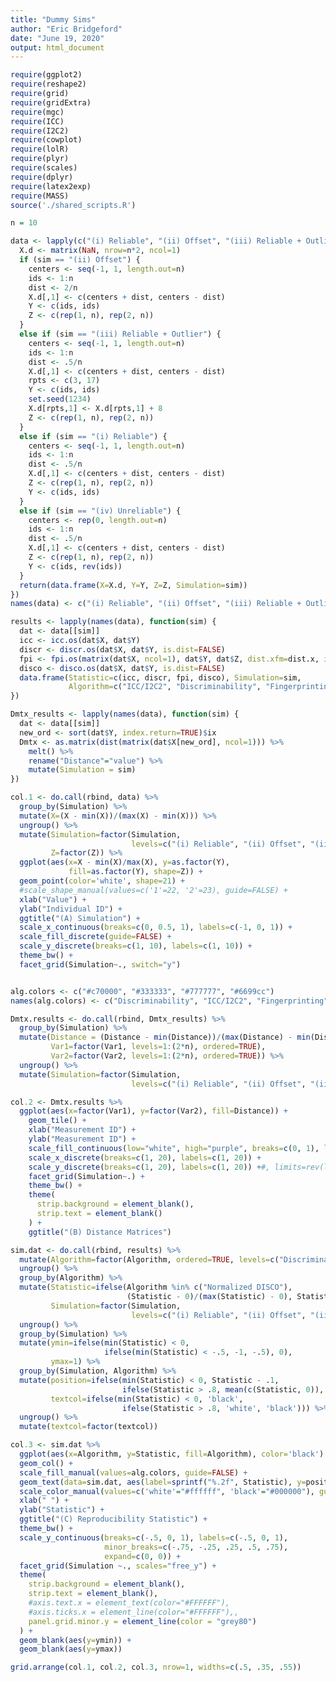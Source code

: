 ```yaml
---
title: "Dummy Sims"
author: "Eric Bridgeford"
date: "June 19, 2020"
output: html_document
---
```


```r
require(ggplot2)
require(reshape2)
require(grid)
require(gridExtra)
require(mgc)
require(ICC)
require(I2C2)
require(cowplot)
require(lolR)
require(plyr)
require(scales)
require(dplyr)
require(latex2exp)
require(MASS)
source('./shared_scripts.R')
```

```r
n = 10

data <- lapply(c("(i) Reliable", "(ii) Offset", "(iii) Reliable + Outlier"), function (sim) {
  X.d <- matrix(NaN, nrow=n*2, ncol=1)
  if (sim == "(ii) Offset") {
    centers <- seq(-1, 1, length.out=n)
    ids <- 1:n
    dist <- 2/n
    X.d[,1] <- c(centers + dist, centers - dist)
    Y <- c(ids, ids)
    Z <- c(rep(1, n), rep(2, n))
  }
  else if (sim == "(iii) Reliable + Outlier") {
    centers <- seq(-1, 1, length.out=n)
    ids <- 1:n
    dist <- .5/n
    X.d[,1] <- c(centers + dist, centers - dist)
    rpts <- c(3, 17)
    Y <- c(ids, ids)
    set.seed(1234)
    X.d[rpts,1] <- X.d[rpts,1] + 8
    Z <- c(rep(1, n), rep(2, n))
  }
  else if (sim == "(i) Reliable") {
    centers <- seq(-1, 1, length.out=n)
    ids <- 1:n
    dist <- .5/n
    X.d[,1] <- c(centers + dist, centers - dist)
    Z <- c(rep(1, n), rep(2, n))
    Y <- c(ids, ids)
  }
  else if (sim == "(iv) Unreliable") {
    centers <- rep(0, length.out=n)
    ids <- 1:n
    dist <- .5/n
    X.d[,1] <- c(centers + dist, centers - dist)
    Z <- c(rep(1, n), rep(2, n))
    Y <- c(ids, rev(ids))
  }
  return(data.frame(X=X.d, Y=Y, Z=Z, Simulation=sim))
})
names(data) <- c("(i) Reliable", "(ii) Offset", "(iii) Reliable + Outlier")
```

```r
results <- lapply(names(data), function(sim) {
  dat <- data[[sim]]
  icc <- icc.os(dat$X, dat$Y)
  discr <- discr.os(dat$X, dat$Y, is.dist=FALSE)
  fpi <- fpi.os(matrix(dat$X, ncol=1), dat$Y, dat$Z, dist.xfm=dist.x, is.sim=FALSE)
  disco <- disco.os(dat$X, dat$Y, is.dist=FALSE)
  data.frame(Statistic=c(icc, discr, fpi, disco), Simulation=sim,
             Algorithm=c("ICC/I2C2", "Discriminability", "Fingerprinting", "Normalized DISCO"))
})

Dmtx_results <- lapply(names(data), function(sim) {
  dat <- data[[sim]]
  new_ord <- sort(dat$Y, index.return=TRUE)$ix
  Dmtx <- as.matrix(dist(matrix(dat$X[new_ord], ncol=1))) %>%
    melt() %>%
    rename("Distance"="value") %>%
    mutate(Simulation = sim)
})
```

```r
col.1 <- do.call(rbind, data) %>%
  group_by(Simulation) %>%
  mutate(X=(X - min(X))/(max(X) - min(X))) %>%
  ungroup() %>%
  mutate(Simulation=factor(Simulation, 
                           levels=c("(i) Reliable", "(ii) Offset", "(iii) Reliable + Outlier"), ordered=TRUE),
         Z=factor(Z)) %>%
  ggplot(aes(x=X - min(X)/max(X), y=as.factor(Y),
             fill=as.factor(Y), shape=Z)) +
  geom_point(color='white', shape=21) +
  #scale_shape_manual(values=c('1'=22, '2'=23), guide=FALSE) +
  xlab("Value") +
  ylab("Individual ID") +
  ggtitle("(A) Simulation") +
  scale_x_continuous(breaks=c(0, 0.5, 1), labels=c(-1, 0, 1)) +
  scale_fill_discrete(guide=FALSE) +
  scale_y_discrete(breaks=c(1, 10), labels=c(1, 10)) +
  theme_bw() +
  facet_grid(Simulation~., switch="y")


alg.colors <- c("#c70000", "#333333", "#777777", "#6699cc")
names(alg.colors) <- c("Discriminability", "ICC/I2C2", "Fingerprinting", "Normalized DISCO")

Dmtx.results <- do.call(rbind, Dmtx_results) %>%
  group_by(Simulation) %>%
  mutate(Distance = (Distance - min(Distance))/(max(Distance) - min(Distance)),
         Var1=factor(Var1, levels=1:(2*n), ordered=TRUE),
         Var2=factor(Var2, levels=1:(2*n), ordered=TRUE)) %>%
  ungroup() %>%
  mutate(Simulation=factor(Simulation, 
                           levels=c("(i) Reliable", "(ii) Offset", "(iii) Reliable + Outlier"), ordered=TRUE))

col.2 <- Dmtx.results %>%
  ggplot(aes(x=factor(Var1), y=factor(Var2), fill=Distance)) +
    geom_tile() +
    xlab("Measurement ID") +
    ylab("Measurement ID") +
    scale_fill_continuous(low="white", high="purple", breaks=c(0, 1), labels=c(0, 1)) +
    scale_x_discrete(breaks=c(1, 20), labels=c(1, 20)) +
    scale_y_discrete(breaks=c(1, 20), labels=c(1, 20)) +#, limits=rev(levels(Dmtx_results$Var2))) +
    facet_grid(Simulation~.) +
    theme_bw() +
    theme(
      strip.background = element_blank(),
      strip.text = element_blank()
    ) +
    ggtitle("(B) Distance Matrices")

sim.dat <- do.call(rbind, results) %>%
  mutate(Algorithm=factor(Algorithm, ordered=TRUE, levels=c("Discriminability", "Fingerprinting", "ICC/I2C2", "Normalized DISCO"))) %>%
  ungroup() %>%
  group_by(Algorithm) %>%
  mutate(Statistic=ifelse(Algorithm %in% c("Normalized DISCO"), 
                          (Statistic - 0)/(max(Statistic) - 0), Statistic),
         Simulation=factor(Simulation, 
                           levels=c("(i) Reliable", "(ii) Offset", "(iii) Reliable + Outlier"), ordered=TRUE)) %>%
  ungroup() %>%
  group_by(Simulation) %>%
  mutate(ymin=ifelse(min(Statistic) < 0,
                     ifelse(min(Statistic) < -.5, -1, -.5), 0),
         ymax=1) %>%
  group_by(Simulation, Algorithm) %>%
  mutate(position=ifelse(min(Statistic) < 0, Statistic - .1,
                         ifelse(Statistic > .8, mean(c(Statistic, 0)), Statistic + .1)),
         textcol=ifelse(min(Statistic) < 0, 'black',
                         ifelse(Statistic > .8, 'white', 'black'))) %>%
  ungroup() %>%
  mutate(textcol=factor(textcol))

col.3 <- sim.dat %>%
  ggplot(aes(x=Algorithm, y=Statistic, fill=Algorithm), color='black') +
  geom_col() +
  scale_fill_manual(values=alg.colors, guide=FALSE) +
  geom_text(data=sim.dat, aes(label=sprintf("%.2f", Statistic), y=position, color=textcol)) +
  scale_color_manual(values=c('white'="#ffffff", 'black'="#000000"), guide=FALSE) +
  xlab(" ") +
  ylab("Statistic") +
  ggtitle("(C) Reproducibility Statistic") +
  theme_bw() +
  scale_y_continuous(breaks=c(-.5, 0, 1), labels=c(-.5, 0, 1),
                     minor_breaks=c(-.75, -.25, .25, .5, .75),
                     expand=c(0, 0)) +
  facet_grid(Simulation ~., scales="free_y") + 
  theme(
    strip.background = element_blank(),
    strip.text = element_blank(),
    #axis.text.x = element_text(color="#FFFFFF"),
    #axis.ticks.x = element_line(color="#FFFFFF"),,
    panel.grid.minor.y = element_line(color = "grey80")
  ) +
  geom_blank(aes(y=ymin)) +
  geom_blank(aes(y=ymax))

grid.arrange(col.1, col.2, col.3, nrow=1, widths=c(.5, .35, .55))
```
